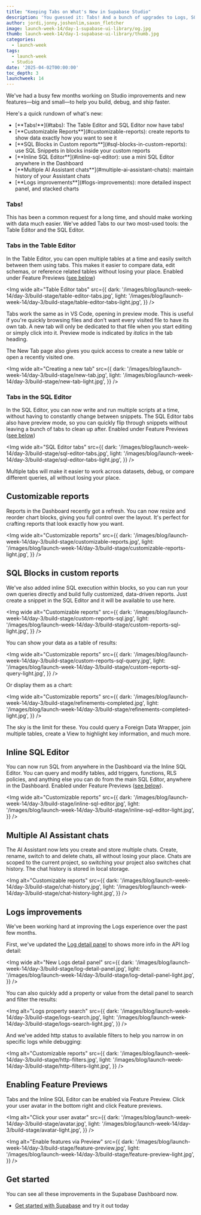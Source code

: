 ```yaml
---
title: "Keeping Tabs on What's New in Supabase Studio"
description: 'You guessed it: Tabs! And a bunch of upgrades to Logs, SQL, and the AI Assistant.'
author: jordi,jonny,joshenlim,saxon_fletcher
image: launch-week-14/day-1-supabase-ui-library/og.jpg
thumb: launch-week-14/day-1-supabase-ui-library/thumb.jpg
categories:
  - launch-week
tags:
  - launch-week
  - Studio
date: '2025-04-02T00:00:00'
toc_depth: 3
launchweek: 14
---
```


We've had a busy few months working on Studio improvements and new features—big and small—to help you build, debug, and ship faster.

Here's a quick rundown of what's new:

<ul>
  <li>
    [**Tabs!**](#tabs): The Table Editor and SQL Editor now have tabs!
  </li>
<li>
  [**Customizable Reports**](#customizable-reports): create reports to show
  data exactly how you want to see it
</li>
<li>
  [**SQL Blocks in Custom reports**](#sql-blocks-in-custom-reports): use SQL Snippets in blocks inside your custom reports
</li>
<li>
  [**Inline SQL Editor**](#inline-sql-editor): use a mini SQL Editor anywhere in the Dashboard
</li>
<li>
  [**Multiple AI Assistant chats**](#multiple-ai-assistant-chats): maintain history of your Assistant chats
</li>
<li>[**Logs improvements**](#logs-improvements): more detailed inspect panel, and stacked charts</li>

</ul>

### Tabs!

This has been a common request for a long time, and should make working with data much easier. We've added Tabs to our two most-used tools: the Table Editor and the SQL Editor.

### Tabs in the Table Editor

In the Table Editor, you can open multiple tables at a time and easily switch between them using tabs. This makes it easier to compare data, edit schemas, or reference related tables without losing your place. Enabled under Feature Previews ([see below](#enabling-feature-previews))

<Img
  wide
  alt="Table Editor tabs"
  src={{
    dark: '/images/blog/launch-week-14/day-3/build-stage/table-editor-tabs.jpg',
    light: '/images/blog/launch-week-14/day-3/build-stage/table-editor-tabs-light.jpg',
  }}
/>

Tabs work the same as in VS Code, opening in preview mode. This is useful if you're quickly browsing files and don't want every visited file to have its own tab. A new tab will only be dedicated to that file when you start editing or simply click into it. Preview mode is indicated by _italics_ in the tab heading.

The New Tab page also gives you quick access to create a new table or open a recently visited one.

<Img
  wide
  alt="Creating a new tab"
  src={{
    dark: '/images/blog/launch-week-14/day-3/build-stage/new-tab.jpg',
    light: '/images/blog/launch-week-14/day-3/build-stage/new-tab-light.jpg',
  }}
/>

### Tabs in the SQL Editor

In the SQL Editor, you can now write and run multiple scripts at a time, without having to constantly change between snippets. The SQL Editor tabs also have preview mode, so you can quickly flip through snippets without leaving a bunch of tabs to clean up after. Enabled under Feature Previews ([see below](#enabling-feature-previews))

<Img
  wide
  alt="SQL Editor tabs"
  src={{
    dark: '/images/blog/launch-week-14/day-3/build-stage/sql-editor-tabs.jpg',
    light: '/images/blog/launch-week-14/day-3/build-stage/sql-editor-tabs-light.jpg',
  }}
/>

Multiple tabs will make it easier to work across datasets, debug, or compare different queries, all without losing your place.

## Customizable reports

Reports in the Dashboard recently got a refresh. You can now resize and reorder chart blocks, giving you full control over the layout. It's perfect for crafting reports that look exactly how you want.

<Img
  wide
  alt="Customizable reports"
  src={{
    dark: '/images/blog/launch-week-14/day-3/build-stage/customizable-reports.jpg',
    light: '/images/blog/launch-week-14/day-3/build-stage/customizable-reports-light.jpg',
  }}
/>

## SQL Blocks in custom reports

We've also added inline SQL execution within blocks, so you can run your own queries directly and build fully customized, data-driven reports. Just create a snippet in the SQL Editor and it will be available to use here.

<Img
  wide
  alt="Customizable reports"
  src={{
    dark: '/images/blog/launch-week-14/day-3/build-stage/custom-reports-sql.jpg',
    light: '/images/blog/launch-week-14/day-3/build-stage/custom-reports-sql-light.jpg',
  }}
/>

You can show your data as a table of results:

<Img
  wide
  alt="Customizable reports"
  src={{
    dark: '/images/blog/launch-week-14/day-3/build-stage/custom-reports-sql-query.jpg',
    light: '/images/blog/launch-week-14/day-3/build-stage/custom-reports-sql-query-light.jpg',
  }}
/>

Or display them as a chart:

<Img
  wide
  alt="Customizable reports"
  src={{
    dark: '/images/blog/launch-week-14/day-3/build-stage/refinements-completed.jpg',
    light: '/images/blog/launch-week-14/day-3/build-stage/refinements-completed-light.jpg',
  }}
/>

The sky is the limit for these. You could query a Foreign Data Wrapper, join multiple tables, create a View to highlight key information, and much more.

## Inline SQL Editor

You can now run SQL from anywhere in the Dashboard via the Inline SQL Editor. You can query and modify tables, add triggers, functions, RLS policies, and anything else you can do from the main SQL Editor, anywhere in the Dashboard. Enabled under Feature Previews ([see below](#enabling-feature-previews)).

<Img
  wide
  alt="Customizable reports"
  src={{
    dark: '/images/blog/launch-week-14/day-3/build-stage/inline-sql-editor.jpg',
    light: '/images/blog/launch-week-14/day-3/build-stage/inline-sql-editor-light.jpg',
  }}
/>

## Multiple AI Assistant chats

The AI Assistant now lets you create and store multiple chats. Create, rename, switch to and delete chats, all without losing your place. Chats are scoped to the current project, so switching your project also switches chat history. The chat history is stored in local storage.

<Img
  alt="Customizable reports"
  src={{
    dark: '/images/blog/launch-week-14/day-3/build-stage/chat-history.jpg',
    light: '/images/blog/launch-week-14/day-3/build-stage/chat-history-light.jpg',
  }}
/>

## Logs improvements

We've been working hard at improving the Logs experience over the past few months.

First, we've updated the [Log detail panel](https://github.com/supabase/supabase/pull/33536) to shows more info in the API log detail:

<Img
  wide
  alt="New Logs detail panel"
  src={{
    dark: '/images/blog/launch-week-14/day-3/build-stage/log-detail-panel.jpg',
    light: '/images/blog/launch-week-14/day-3/build-stage/log-detail-panel-light.jpg',
  }}
/>

You can also quickly add a property or value from the detail panel to search and filter the results:

<Img
  alt="Logs property search"
  src={{
    dark: '/images/blog/launch-week-14/day-3/build-stage/logs-search.jpg',
    light: '/images/blog/launch-week-14/day-3/build-stage/logs-search-light.jpg',
  }}
/>

And we've added http status to available filters to help you narrow in on specific logs while debugging:

<Img
  alt="Customizable reports"
  src={{
    dark: '/images/blog/launch-week-14/day-3/build-stage/http-filters.jpg',
    light: '/images/blog/launch-week-14/day-3/build-stage/http-filters-light.jpg',
  }}
/>

## Enabling Feature Previews

Tabs and the Inline SQL Editor can be enabled via Feature Preview. Click your user avatar in the bottom right and click Feature previews.

<Img
  alt="Click your user avatar"
  src={{
    dark: '/images/blog/launch-week-14/day-3/build-stage/avatar.jpg',
    light: '/images/blog/launch-week-14/day-3/build-stage/avatar-light.jpg',
  }}
/>

<Img
  alt="Enable features via Preview"
  src={{
    dark: '/images/blog/launch-week-14/day-3/build-stage/feature-preview.jpg',
    light: '/images/blog/launch-week-14/day-3/build-stage/feature-preview-light.jpg',
  }}
/>

## Get started

You can see all these improvements in the Supabase Dashboard now.

- [Get started with Supabase](https://supabase.com/dashboard/sign-in?returnTo=%2Fprojects) and try it out today
